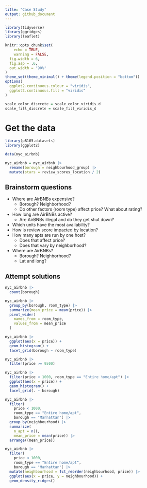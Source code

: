 ```yaml
---
title: "Case Study"
output: github_document
---
```


```r
library(tidyverse)
library(ggridges)
library(leaflet)

knitr::opts_chunk$set(
	echo = TRUE,
	warning = FALSE,
  fig.width = 6,
  fig.asp = .6,
  out.width = "90%"
)
theme_set(theme_minimal() + theme(legend.position = "bottom"))
options(
  ggplot2.continuous.colour = "viridis",
  ggplot2.continuous.fill = "viridis"
)

scale_color_discrete = scale_color_viridis_d
scale_fill_discrete = scale_fill_viridis_d
```

# Get the data

```r
library(p8105.datasets)
library(ggplot2)

data(nyc_airbnb)

nyc_airbnb = nyc_airbnb |>
  rename(borough = neighbourhood_group) |>
  mutate(stars = review_scores_location / 2)
```

## Brainstorm questions

- Where are AirBNBs expensive?
  - Borough? Neighborhood?
  - Do other factors (room type) affect price? What about rating?
- How long are AirBNBs active?
  - Are AirBNBs illegal and do they get shut down?
- Which units have the most availability?
- How is review score impacted by location?
- How many apts are run by one host?
  - Does that affect price?
  - Does that vary by neighborhood? 
- Where are AirBNBs? 
  - Borough? Neighborhood?
  - Lat and long?

## Attempt solutions

```r
nyc_airbnb |>
  count(borough)
```

```r
nyc_airbnb |>
  group_by(borough, room_type) |>
  summarize(mean_price = mean(price)) |>
  pivot_wider(
    names_from = room_type,
    values_from = mean_price
  )
```

```r
nyc_airbnb |>
  ggplot(aes(x = price)) +
  geom_histogram() +
  facet_grid(borough ~ room_type)
```

```r
nyc_airbnb |>
  filter(price >= 9500)
```

```r
nyc_airbnb |>
  filter(price < 1000, room_type == "Entire home/apt") |>
  ggplot(aes(x = price)) +
  geom_histogram() +
  facet_grid(. ~ borough)
```

```r
nyc_airbnb |>
  filter(
    price < 1000,
    room_type == "Entire home/apt",
    borough == "Manhattan") |>
  group_by(neighbourhood) |>
  summarize(
    n_apt = n(),
    mean_price = mean(price)) |>
  arrange((mean_price))
```

```r
nyc_airbnb |>
  filter(
    price < 1000,
    room_type == "Entire home/apt",
    borough == "Manhattan") |>
  mutate(neighbourhood = fct_reorder(neighbourhood, price)) |>
  ggplot(aes(x = price, y = neighbourhood)) +
  geom_density_ridges()
```






